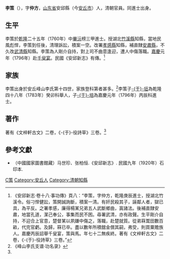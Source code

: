 {{Otheruses|other=名为李仲方的其他人物|李仲方}}

'''李策'''（{{bd|?||?|}}），字'''仲方'''，[[山东省|山东省]]安邱縣（今[[安丘市|安丘市]]）人，清朝官員。同進士出身。

==生平==
李策於[[乾隆|乾隆]]二十五年（1760年）中[[畢沅|畢沅]]榜三甲進士。授湖北[[竹溪縣|竹溪縣]]知縣，當地民風彪悍，李策到任後，清理訴訟，積案一空。改署[[孝感縣|孝感縣]]知縣，補直隸[[安肅縣|安肅縣]]，不久改[[武清縣|武清縣]]知縣。李策為人剛介自持，對上司不曲意逢迎，遭人中傷落職。[[嘉慶|嘉慶]]元年（1796年）赴[[千叟宴|千叟宴]]。民國《安邱新志》有傳。<ref name="傳">《安邱新志·卷十八·事功傳》頁八：“李策，字仲方，乾隆庚辰進士，授湖北竹溪令。俗刁悍健訟，策開誠詢斷，積案一清。有奸民殺其子，誣鄰人者，獄已具，為平反。之署孝感，廉得楊某兄弟五人武斷鄉曲，寘諸法。後補直隸安肅，地當孔道，潔己奉公，事集而民不困。尋署武清，亦有政聲。生平剛介自持，不迎合上官意，楚督某以夙嫌中傷之，落職，赴楚就質。從弟箖鬻田數百畝，代完官虧。及歸，箖已卒。盡以數年所積舘金償其嗣，弗受，則買粟贍族人。嘉慶丙辰詔舉千叟宴，策與馬。年七十二無疾終。著有《文梓軒古文》二卷，《-{于}-役詩草》三卷。”</ref>

==家族==
李策出身於安丘峰山李氏第十四世，家族登科第者甚多。<ref>《峰山李氏支谱·功名录》</ref>李策子[[李于垣|-{于}-垣]]為乾隆四十八年（1783年）癸卯科舉人，子[[李于培|-{于}-培]]為嘉慶元年（1796年）丙辰科進士。

==著作==
著有《文梓軒古文》二卷，《-{于}-役詩草》三卷。<ref name="傳" />

==參考文獻==
{{reflist}}
*（中國國家圖書館藏）马世珍、张柏恒.《安邱新志》. 民國九年（1920年）石印本.

{{乾隆二十五年庚辰科殿試金榜}}

{{Authority control}}

{{DEFAULTSORT:Li李}}
[[Category:李姓|C策]]
[[Category:安丘人|Category:安丘人]]
[[Category:清朝知縣|Category:清朝知縣]]